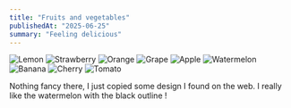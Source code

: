```yaml
---
title: "Fruits and vegetables"
publishedAt: "2025-06-25"
summary: "Feeling delicious"
---
```



<div className="flex flex-row flex-wrap gap-8">
  <Image src={`/${filename}/citron.png`} alt="Lemon" width={48} height={48} />
  <Image
    src={`/${filename}/fraise.png`}
    alt="Strawberry"
    width={48}
    height={48}
  />
  <Image src={`/${filename}/orange.png`} alt="Orange" width={48} height={48} />
  <Image src={`/${filename}/Raisin.png`} alt="Grape" width={48} height={48} />
  <Image src={`/${filename}/pomme.png`} alt="Apple" width={48} height={48} />
  <Image
    src={`/${filename}/pasteque.png`}
    alt="Watermelon"
    width={48}
    height={48}
  />
  <Image src={`/${filename}/banane.png`} alt="Banana" width={48} height={48} />
  <Image src={`/${filename}/cerise.png`} alt="Cherry" width={48} height={48} />
  <Image src={`/${filename}/Tomate.png`} alt="Tomato" width={48} height={48} />
</div>

Nothing fancy there, I just copied some design I found on the web. I really like the watermelon with the black outline !
